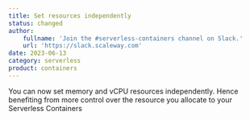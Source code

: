 ```yaml
---
title: Set resources independently
status: changed
author:
    fullname: 'Join the #serverless-containers channel on Slack.'
    url: 'https://slack.scaleway.com'
date: 2023-06-13
category: serverless
product: containers
---
```


You can now set memory and vCPU resources independently. Hence benefiting from more control over the resource you allocate to your Serverless Containers

